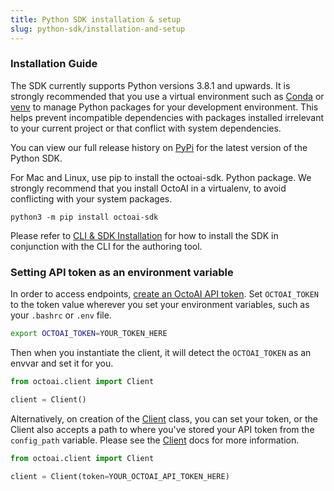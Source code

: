 ```yaml
---
title: Python SDK installation & setup
slug: python-sdk/installation-and-setup
---
```



### Installation Guide

The SDK currently supports Python versions 3.8.1 and upwards. It is strongly recommended that you use a virtual environment such as [Conda](https://conda.io/projects/conda/en/latest/index.html) or [venv](https://docs.python.org/3/library/venv.html) to manage Python packages for your development environment. This helps prevent incompatible dependencies with packages installed irrelevant to your current project or that conflict with system dependencies.

You can view our full release history on [PyPi](https://pypi.org/project/octoai-sdk/#history) for the latest version of the Python SDK.

For Mac and Linux, use pip to install the octoai-sdk. Python package. We strongly recommend that you install OctoAI in a virtualenv, to avoid conflicting with your system packages.

```shell shell
python3 -m pip install octoai-sdk
```

Please refer to [CLI & SDK Installation](/bring-your-own-model/cli-and-sdk-installation) for how to install the SDK in conjunction with the CLI for the authoring tool.

### Setting API token as an environment variable

In order to access endpoints, [create an OctoAI API token](../getting-started/how-to-create-an-octoai-access-token.mdx). Set `OCTOAI_TOKEN` to the token value wherever you set your environment variables, such as your `.bashrc` or `.env` file.  

```bash bash
export OCTOAI_TOKEN=YOUR_TOKEN_HERE
```

Then when you instantiate the client, it will detect the `OCTOAI_TOKEN` as an envvar and set it for you.

```Python Python
from octoai.client import Client

client = Client()
```

Alternatively, on creation of the [Client](https://octoml.github.io/octoai-python-sdk/octoai.html#octoai.client.Client) class, you can set your token, or the Client also accepts a path to where you've stored your API token from the `config_path` variable. Please see the [Client](https://octoml.github.io/octoai-python-sdk/octoai.html#octoai.client.Client) docs for more information.

```Python Python
from octoai.client import Client

client = Client(token=YOUR_OCTOAI_API_TOKEN_HERE)
```